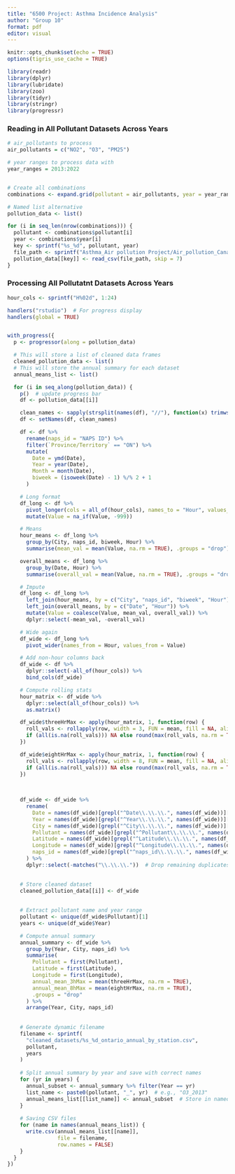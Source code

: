 ```yaml
---
title: "6500 Project: Asthma Incidence Analysis"
author: "Group 10"
format: pdf
editor: visual
---
```


```r
knitr::opts_chunk$set(echo = TRUE)
options(tigris_use_cache = TRUE)
```

```r
library(readr)
library(dplyr)
library(lubridate)
library(zoo)
library(tidyr)
library(stringr)
library(progressr)
```

### Reading in All Pollutant Datasets Across Years

```r
# air_pollutants to process
air_pollutants = c("NO2", "O3", "PM25")

# year ranges to process data with
year_ranges = 2013:2022


# Create all combinations
combinations <- expand.grid(pollutant = air_pollutants, year = year_ranges, stringsAsFactors = FALSE)

# Named list alternative
pollution_data <- list()

for (i in seq_len(nrow(combinations))) {
  pollutant <- combinations$pollutant[i]
  year <- combinations$year[i]
  key <- sprintf("%s_%d", pollutant, year)
  file_path <- sprintf("Asthma_Air pollution Project/Air_pollution_Canada_2013_2022/%s_%d.csv", pollutant, year)
  pollution_data[[key]] <- read_csv(file_path, skip = 7)
}
```

### Processing All Pollutatnt Datasets Across Years

```r

hour_cols <- sprintf("H%02d", 1:24)

handlers("rstudio")  # For progress display
handlers(global = TRUE)


with_progress({
  p <- progressor(along = pollution_data)

  # This will store a list of cleaned data frames
  cleaned_pollution_data <- list()
  # This will store the annual summary for each dataset
  annual_means_list <- list()

  for (i in seq_along(pollution_data)) {
    p()  # update progress bar
    df <- pollution_data[[i]]

    clean_names <- sapply(strsplit(names(df), "//"), function(x) trimws(x[1]))
    df <- setNames(df, clean_names)

    df <- df %>%
      rename(naps_id = "NAPS ID") %>%
      filter(`Province/Territory` == "ON") %>%
      mutate(
        Date = ymd(Date),
        Year = year(Date),
        Month = month(Date),
        biweek = (isoweek(Date) - 1) %/% 2 + 1
      )

    # Long format
    df_long <- df %>%
      pivot_longer(cols = all_of(hour_cols), names_to = "Hour", values_to = "Value") %>%
      mutate(Value = na_if(Value, -999))

    # Means
    hour_means <- df_long %>%
      group_by(City, naps_id, biweek, Hour) %>%
      summarise(mean_val = mean(Value, na.rm = TRUE), .groups = "drop")

    overall_means <- df_long %>%
      group_by(Date, Hour) %>%
      summarise(overall_val = mean(Value, na.rm = TRUE), .groups = "drop")

    # Impute
    df_long <- df_long %>%
      left_join(hour_means, by = c("City", "naps_id", "biweek", "Hour")) %>%
      left_join(overall_means, by = c("Date", "Hour")) %>%
      mutate(Value = coalesce(Value, mean_val, overall_val)) %>%
      dplyr::select(-mean_val, -overall_val)

    # Wide again
    df_wide <- df_long %>%
      pivot_wider(names_from = Hour, values_from = Value)

    # Add non-hour columns back
    df_wide <- df %>%
      dplyr::select(-all_of(hour_cols)) %>%
      bind_cols(df_wide)

    # Compute rolling stats
    hour_matrix <- df_wide %>%
      dplyr::select(all_of(hour_cols)) %>%
      as.matrix()

    df_wide$threeHrMax <- apply(hour_matrix, 1, function(row) {
      roll_vals <- rollapply(row, width = 3, FUN = mean, fill = NA, align = "left", na.rm = TRUE)
      if (all(is.na(roll_vals))) NA else round(max(roll_vals, na.rm = TRUE), 2)
    })

    df_wide$eightHrMax <- apply(hour_matrix, 1, function(row) {
      roll_vals <- rollapply(row, width = 8, FUN = mean, fill = NA, align = "left", na.rm = TRUE)
      if (all(is.na(roll_vals))) NA else round(max(roll_vals, na.rm = TRUE), 2)
    })

    
    
    df_wide <- df_wide %>%
      rename(
        Date = names(df_wide)[grepl("^Date\\.\\.\\.", names(df_wide))][1],  # First "Date..."
        Year = names(df_wide)[grepl("^Year\\.\\.\\.", names(df_wide))][1],   # First "Year..."
        City = names(df_wide)[grepl("^City\\.\\.\\.", names(df_wide))][1],   # First "City..."
        Pollutant = names(df_wide)[grepl("^Pollutant\\.\\.\\.", names(df_wide))][1],
        Latitude = names(df_wide)[grepl("^Latitude\\.\\.\\.", names(df_wide))][1],
        Longitude = names(df_wide)[grepl("^Longitude\\.\\.\\.", names(df_wide))][1],
        naps_id = names(df_wide)[grepl("^naps_id\\.\\.\\.", names(df_wide))][1],
      ) %>%
      dplyr::select(-matches("\\.\\.\\."))  # Drop remaining duplicates
    

    # Store cleaned dataset
    cleaned_pollution_data[[i]] <- df_wide
    
    
    # Extract pollutant name and year range
    pollutant <- unique(df_wide$Pollutant)[1]  
    years <- unique(df_wide$Year)

    # Compute annual summary
    annual_summary <- df_wide %>%
      group_by(Year, City, naps_id) %>%
      summarise(
        Pollutant = first(Pollutant),
        Latitude = first(Latitude),
        Longitude = first(Longitude),
        annual_mean_3hMax = mean(threeHrMax, na.rm = TRUE),
        annual_mean_8hMax = mean(eightHrMax, na.rm = TRUE),
        .groups = "drop"
      ) %>%
      arrange(Year, City, naps_id)
    
    
    # Generate dynamic filename
    filename <- sprintf(
      "cleaned_datasets/%s_%d_ontario_annual_by_station.csv",
      pollutant,
      years
    )
        
    # Split annual summary by year and save with correct names
    for (yr in years) {
      annual_subset <- annual_summary %>% filter(Year == yr)
      list_name <- paste0(pollutant, "_", yr)  # e.g., "O3_2013"
      annual_means_list[[list_name]] <- annual_subset  # Store in named list
    }
    
    # Saving CSV files
    for (name in names(annual_means_list)) {
      write.csv(annual_means_list[[name]], 
                file = filename, 
                row.names = FALSE)
    }
  }
})
```
